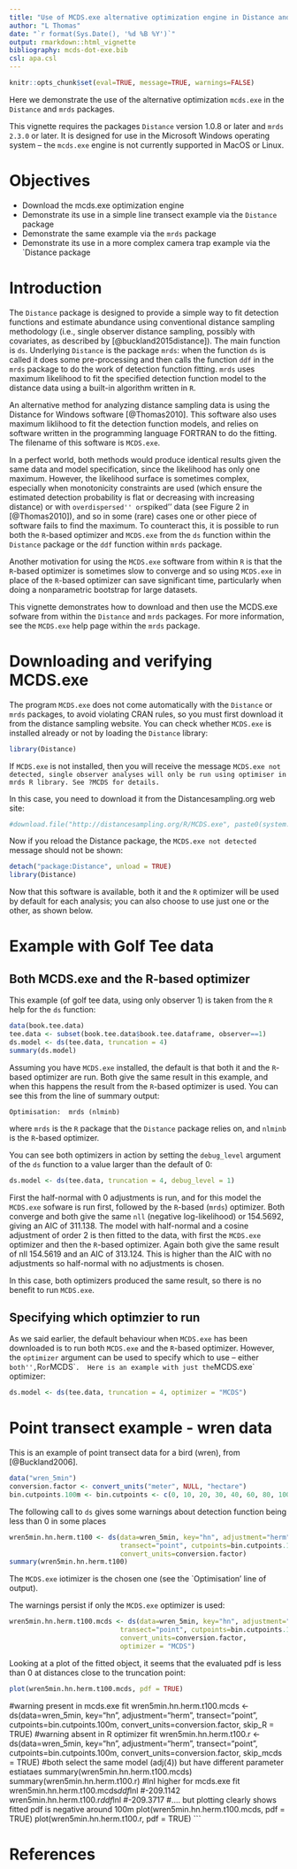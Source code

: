 ```yaml
---
title: "Use of MCDS.exe alternative optimization engine in Distance and mcds packages"
author: "L Thomas"
date: "`r format(Sys.Date(), '%d %B %Y')`"
output: rmarkdown::html_vignette
bibliography: mcds-dot-exe.bib
csl: apa.csl
---
```


```r
knitr::opts_chunk$set(eval=TRUE, message=TRUE, warnings=FALSE)
```

Here we demonstrate the use of the alternative optimization `mcds.exe` in the `Distance` and `mrds` packages.

This vignette requires the packages `Distance` version 1.0.8 or later and `mrds 2.3.0` or later.  It is designed for use in the Microsoft Windows operating system -- the `mcds.exe` engine is not currently supported in MacOS or Linux.

# Objectives

- Download the mcds.exe optimization engine
- Demonstrate its use in a simple line transect example via the `Distance` package
- Demonstrate the same example via the `mrds` package
- Demonstrate its use in a more complex camera trap example via the `Distance package

# Introduction

The `Distance` package is designed to provide a simple way to fit detection functions and estimate abundance using conventional distance sampling methodology (i.e., single observer distance sampling, possibly with covariates, as described by [@buckland2015distance]). The main function is `ds`.  Underlying `Distance` is the package `mrds`: when the function `ds` is called it does some pre-processing and then calls the function `ddf` in the `mrds` package to do the work of detection function fitting.  `mrds` uses maximum likelihood to fit the specified detection function model to the distance data using a built-in algorithm written in `R`.  

An alternative method for analyzing distance sampling data is using the Distance for Windows software [@Thomas2010]. This software also uses maximum liklihood to fit the detection function models, and relies on software written in the programming language FORTRAN to do the fitting.  The filename of this software is `MCDS.exe`.

In a perfect world, both methods would produce identical results given the same data and model specification, since the likelihood has only one maximum.  However, the likelihood surface is sometimes complex, especially when monotonicity constraints are used (which ensure the estimated detection probability is flat or decreasing with increasing distance) or with ``overdispersed'' or ``spiked'' data (see Figure 2 in [@Thomas2010]), and so in some (rare) cases one or other piece of software fails to find the maximum.  To counteract this, it is possible to run both the `R`-based optimizer and `MCDS.exe` from the `ds` function within the `Distance` package or the `ddf` function within `mrds` package.

Another motivation for using the `MCDS.exe` software from within `R` is that the `R`-based optimizer is sometimes slow to converge and so using `MCDS.exe` in place of the `R`-based optimizer can save significant time, particularly when doing a nonparametric bootstrap for large datasets.

This vignette demonstrates how to download and then use the MCDS.exe sofware from within the `Distance` and `mrds` packages.  For more information, see the `MCDS.exe` help page within the `mrds` package.

# Downloading and verifying MCDS.exe

The program `MCDS.exe` does not come automatically with the `Distance` or `mrds` packages, to avoid violating CRAN rules, so you must first download it from the distance sampling website.  You can check whether `MCDS.exe` is installed already or not by loading the `Distance` library:
```r
library(Distance)
```
If `MCDS.exe` is not installed, then you will receive the message
`MCDS.exe not detected, single observer analyses will only be run using optimiser in mrds R library. See ?MCDS for details.`

In this case, you need to download it from the Distancesampling.org web site:

```r
#download.file("http://distancesampling.org/R/MCDS.exe", paste0(system.file(package="mrds"),"/MCDS.exe"), mode = "wb")
```

Now if you reload the Distance package, the `MCDS.exe not detected` message should not be shown:

```r
detach("package:Distance", unload = TRUE)
library(Distance)
```

Now that this software is available, both it and the `R` optimizer will be used by default for each analysis; you can also choose to use just one or the other, as shown below.

# Example with Golf Tee data

## Both MCDS.exe and the R-based optimizer

This example (of golf tee data, using only observer 1) is taken from the `R` help for the `ds` function:

```r
data(book.tee.data)
tee.data <- subset(book.tee.data$book.tee.dataframe, observer==1)
ds.model <- ds(tee.data, truncation = 4)
summary(ds.model)
```

Assuming you have `MCDS.exe` installed, the default is that both it and the `R`-based optimizer are run.  Both give the same result in this example, and when this happens the result from the `R`-based optimizer is used.  You can see this from the line of summary output:

`Optimisation:  mrds (nlminb)`

where `mrds` is the `R` package that the `Distance` package relies on, and `nlminb` is the `R`-based optimizer.  

You can see both optimizers in action by setting the `debug_level` argument of the `ds` function to a value larger than the default of 0:

```r
ds.model <- ds(tee.data, truncation = 4, debug_level = 1)
```

First the half-normal with 0 adjustments is run, and for this model the `MCDS.exe` sofware is run first, followed by the `R`-based (`mrds`) optimizer.  Both converge and both give the same `nll` (negative log-likelihood) or 154.5692, giving an AIC of 311.138.  The model with half-normal and a cosine adjustment of order 2 is then fitted to the data, with first the `MCDS.exe` optimizer and then the `R`-based optimizer.  Again  both give the same result of nll 154.5619 and an AIC of 313.124.  This is higher than the AIC with no adjustments so half-normal with no adjustments is chosen.

In this case, both optimizers produced the same result, so there is no benefit to run `MCDS.exe`.

## Specifying which optimzier to run

As we said earlier, the default behaviour when `MCDS.exe` has been downloaded is to run both `MCDS.exe` and the `R`-based optimizer.  However, the `optimizer` argument can be used to specify which to use -- either ``both'', ``R`` or ``MCDS``.  Here is an example with just the `MCDS.exe` optimizer:

```r
ds.model <- ds(tee.data, truncation = 4, optimizer = "MCDS")
```

# Point transect example - wren data

This is an example of point transect data for a bird (wren), from [@Buckland2006].

```r
data("wren_5min")
conversion.factor <- convert_units("meter", NULL, "hectare")
bin.cutpoints.100m <- bin.cutpoints <- c(0, 10, 20, 30, 40, 60, 80, 100)
```

The following call to `ds` gives some warnings about detection function being less than 0 in some places
```r
wren5min.hn.herm.t100 <- ds(data=wren_5min, key="hn", adjustment="herm", 
                            transect="point", cutpoints=bin.cutpoints.100m,
                            convert_units=conversion.factor)
summary(wren5min.hn.herm.t100)
```

The `MCDS.exe` iotimizer is the chosen one (see the `Optimisation' line of output).

The warnings persist if only the `MCDS.exe` optimizer is used:

```r
wren5min.hn.herm.t100.mcds <- ds(data=wren_5min, key="hn", adjustment="herm", 
                            transect="point", cutpoints=bin.cutpoints.100m,
                            convert_units=conversion.factor,
                            optimizer = "MCDS")
```

Looking at a plot of the fitted object, it seems that the evaluated pdf is less than 0 at distances close to the truncation point:

```r
plot(wren5min.hn.herm.t100.mcds, pdf = TRUE)
```



#warning present in mcds.exe fit
wren5min.hn.herm.t100.mcds <- ds(data=wren_5min, key="hn", adjustment="herm", 
                            transect="point", cutpoints=bin.cutpoints.100m,
                            convert_units=conversion.factor,
                            skip_R = TRUE)
#warning absent in R optimizer fit
wren5min.hn.herm.t100.r <- ds(data=wren_5min, key="hn", adjustment="herm", 
                                 transect="point", cutpoints=bin.cutpoints.100m,
                                 convert_units=conversion.factor,
                                 skip_mcds = TRUE)
#both select the same model (adj(4)) but have different parameter estiataes
summary(wren5min.hn.herm.t100.mcds)
summary(wren5min.hn.herm.t100.r)
#lnl higher for mcds.exe fit
wren5min.hn.herm.t100.mcds$ddf$lnl #-209.1142
wren5min.hn.herm.t100.r$ddf$lnl #-209.3717
#.... but plotting clearly shows fitted pdf is negative around 100m
plot(wren5min.hn.herm.t100.mcds, pdf = TRUE)
plot(wren5min.hn.herm.t100.r, pdf = TRUE)
```


# References

